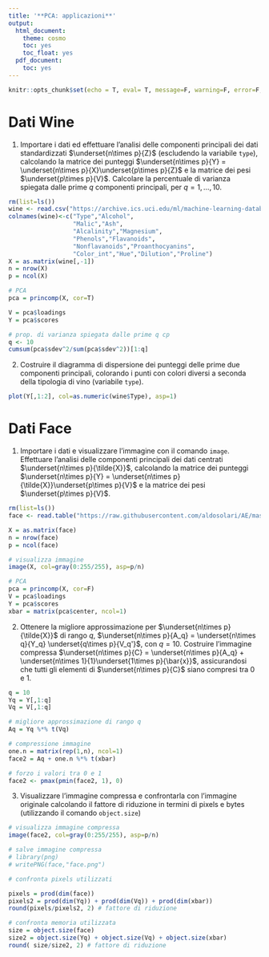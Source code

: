 ```yaml
---
title: '**PCA: applicazioni**'
output:
  html_document:
    theme: cosmo
    toc: yes
    toc_float: yes
  pdf_document:
    toc: yes
---
```


```r
knitr::opts_chunk$set(echo = T, eval= T, message=F, warning=F, error=F, comment=NA, cache=F, R.options=list(width=220))
```

# Dati Wine

1. Importare i dati ed effettuare l'analisi delle componenti principali dei dati standardizzati $\underset{n\times p}{Z}$ (escludendo la variabile `type`), calcolando la matrice dei 
punteggi $\underset{n\times p}{Y} = \underset{n\times p}{X}\underset{p\times p}{Z}$ e la matrice dei 
pesi $\underset{p\times p}{V}$. Calcolare la percentuale di varianza spiegata dalle prime $q$ componenti principali, per $q=1,\ldots,10$. 


```r
rm(list=ls())
wine <- read.csv("https://archive.ics.uci.edu/ml/machine-learning-databases/wine/wine.data", header  = FALSE)
colnames(wine)<-c("Type","Alcohol",
                  "Malic","Ash",
                  "Alcalinity","Magnesium",
                  "Phenols","Flavanoids",
                  "Nonflavanoids","Proanthocyanins",
                  "Color_int","Hue","Dilution","Proline")
X = as.matrix(wine[,-1])
n = nrow(X)
p = ncol(X)

# PCA
pca = princomp(X, cor=T)

V = pca$loadings
Y = pca$scores

# prop. di varianza spiegata dalle prime q cp
q <- 10
cumsum(pca$sdev^2/sum(pca$sdev^2))[1:q]
```

2. Costruire il diagramma di dispersione dei punteggi delle prime due componenti principali, colorando i punti con colori diversi a seconda della tipologia di vino (variabile `type`). 

```r
plot(Y[,1:2], col=as.numeric(wine$Type), asp=1)
```



# Dati Face

1. Importare i dati e visualizzare l'immagine con il comando `image`.  Effettuare l'analisi delle componenti 
principali dei dati centrati $\underset{n\times p}{\tilde{X}}$, calcolando la matrice dei 
punteggi $\underset{n\times p}{Y} = \underset{n\times p}{\tilde{X}}\underset{p\times p}{V}$ e la matrice dei 
pesi $\underset{p\times p}{V}$.


```r
rm(list=ls())
face <- read.table("https://raw.githubusercontent.com/aldosolari/AE/master/dati/face.txt", header=FALSE)

X = as.matrix(face)
n = nrow(face)
p = ncol(face)

# visualizza immagine
image(X, col=gray(0:255/255), asp=p/n)

# PCA
pca = princomp(X, cor=F)
V = pca$loadings
Y = pca$scores
xbar = matrix(pca$center, ncol=1)
```

2. Ottenere la migliore approssimazione per $\underset{n\times p}{\tilde{X}}$ di rango $q$, 
$\underset{n\times p}{A_q} = \underset{n\times q}{Y_q} \underset{q\times p}{V_q'}$, con $q=10$. 
Costruire l'immagine compressa $\underset{n\times p}{C} = \underset{n\times p}{A_q} + \underset{n\times 1}{1}\underset{1\times p}{\bar{x}}$, assicurandosi che tutti gli elementi di $\underset{n\times p}{C}$ siano compresi tra 0 e 1. 

```r
q = 10
Yq = Y[,1:q]
Vq = V[,1:q]

# migliore approssimazione di rango q
Aq = Yq %*% t(Vq)

# compressione immagine
one.n = matrix(rep(1,n), ncol=1)
face2 = Aq + one.n %*% t(xbar)

# forzo i valori tra 0 e 1
face2 <- pmax(pmin(face2, 1), 0)
```

3. Visualizzare l'immagine compressa e confrontarla con l'immagine originale calcolando il fattore di riduzione in termini di pixels e bytes (utilizzando il comando  `object.size`) 

```r
# visualizza immagine compressa
image(face2, col=gray(0:255/255), asp=p/n)

# salve immagine compressa
# library(png)
# writePNG(face,"face.png")

# confronta pixels utilizzati

pixels = prod(dim(face))
pixels2 = prod(dim(Yq)) + prod(dim(Vq)) + prod(dim(xbar))
round(pixels/pixels2, 2) # fattore di riduzione

# confronta memoria utilizzata
size = object.size(face)
size2 = object.size(Yq) + object.size(Vq) + object.size(xbar)
round( size/size2, 2) # fattore di riduzione
```

